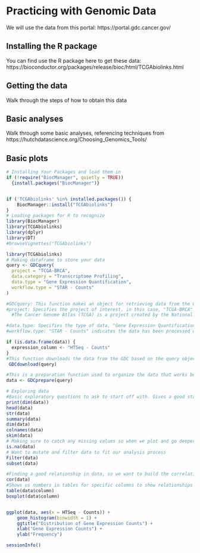
# Practicing with Genomic Data

We will use the data from this portal: https://portal.gdc.cancer.gov/

## Installing the R package

You can find use the R package here to get these data: https://bioconductor.org/packages/release/bioc/html/TCGAbiolinks.html

## Getting the data

Walk through the steps of how to obtain this data


## Basic analyses

Walk through some basic analyses, referencing techniques from
https://hutchdatascience.org/Choosing_Genomics_Tools/


## Basic plots


```r
# Installing Your Packages and load them in 
if (!require("BiocManager", quietly = TRUE))
  {install.packages("BiocManager")}


if ('TCGAbiolinks' %in% installed.packages()) {
    BiocManager::install("TCGAbiolinks")
}
# Loading packages for R to recognize
library(BiocManager)
library(TCGAbiolinks)
library(dplyr)
library(DT)
#browseVignettes("TCGAbiolinks")

library(TCGAbiolinks)
# Making dataframe to store your data 
query <- GDCquery(
  project = "TCGA-BRCA",
  data.category = "Transcriptome Profiling",
  data.type = "Gene Expression Quantification",
  workflow.type = "STAR - Counts"
)

#GDCquery: This function makes an object for retrieving data from the GDC.
#project: Specifies the project of interest, in this case, "TCGA-BRCA" 
  #The Cancer Genome Atlas (TCGA) is a project created by the National Cancer Institute (NCI) and the National Human Genome Research Institute (NHGRI). This was made to catalog genetic mutations responsible for cancer, using various genomic technologies. TCGA provides a heep of data for researchers to study the molecular mechanisms underlying different types of cancer.

#data.type: Specifies the type of data, "Gene Expression Quantification" 
#workflow.type: "STAR - Counts" indicates the data has been processed using the STAR alignment tool and is in count format.

if (is.data.frame(data)) {
  expression_column <- "HTSeq - Counts"
}
#This function downloads the data from the GDC based on the query object created. It fetches the data files that match the criteria in the GDCquery function.
 GDCdownload(query)

#This is a preparation function used to organize the data that works better for R to recognize 
data <- GDCprepare(query)

# Exploring data 
#Basic exploratory questions to ask to start off with. Gives a good start to know what charaterstics your data has. Will give good insight and visualations so you understand the format of the data.
print(dim(data))
head(data)
str(data)
summary(data)
dim(data)
colnames(data)
skim(data)
# Making sure to catch any missing values so when we plot and go deeper we do not have to be surprised when getting erros
is.na(data)
# Want to mutate and filter data to fit our analysis process
Filter(data)
subset(data)

#Finding a good relationship in data, so we want to build the correlation matrtix
cor(data)
#Shows us numbers in tables for specific columns to show relationships
table(data$column)
boxplot(data$column)
```

```r

```

```r
ggplot(data, aes(x = HTSeq - Counts)) +
    geom_histogram(binwidth = 1) +
    ggtitle("Distribution of Gene Expression Counts") +
    xlab("Gene Expression Counts") +
    ylab("Frequency")
```

```r
sessionInfo()

```
